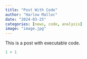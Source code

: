 ```yaml
---
title: "Post With Code"
author: "Harlow Malloc"
date: "2024-03-25"
categories: [news, code, analysis]
image: "image.jpg"
---
```


This is a post with executable code.

```r
1 + 1
```
